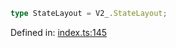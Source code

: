 ```ts
type StateLayout = V2_.StateLayout;
```

Defined in: [index.ts:145](https://github.com/o1-labs/o1js/blob/df1ff77af12d7cbbed4a6167f02815fad4f0dceb/src/index.ts#L145)
